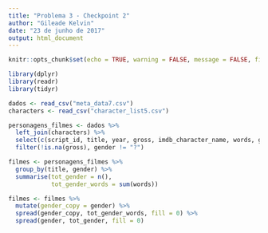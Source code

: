 ```yaml
---
title: "Problema 3 - Checkpoint 2"
author: "Gileade Kelvin"
date: "23 de junho de 2017"
output: html_document
---
```


```r
knitr::opts_chunk$set(echo = TRUE, warning = FALSE, message = FALSE, fig.align="center")
```

```r
library(dplyr)
library(readr)
library(tidyr)
```


```r
dados <- read_csv("meta_data7.csv")
characters <- read_csv("character_list5.csv")
```

```r
personagens_filmes <- dados %>%
  left_join(characters) %>%
  select(c(script_id, title, year, gross, imdb_character_name, words, gender, age)) %>%
  filter(!is.na(gross), gender != "?")
```

```r
filmes <- personagens_filmes %>%
  group_by(title, gender) %>%
  summarise(tot_gender = n(),
            tot_gender_words = sum(words))

filmes <- filmes %>%
  mutate(gender_copy = gender) %>%
  spread(gender_copy, tot_gender_words, fill = 0) %>%
  spread(gender, tot_gender, fill = 0)
  
```




